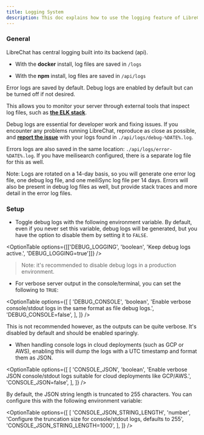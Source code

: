 ```yaml
---
title: Logging System
description: This doc explains how to use the logging feature of LibreChat, which saves error and debug logs in the `/api/logs` folder. You can use these logs to troubleshoot issues, monitor your server, and report bugs. You can also disable debug logs if you want to save space.
---
```


### General

LibreChat has central logging built into its backend (api).

- With the **docker** install, log files are saved in `/logs`

<FileTree>
  <FileTree.Folder name="librechat" defaultOpen>
    <FileTree.Folder name="logs" defaultOpen>
      <FileTree.File name="debug-2024-01-01.log" active />
      <FileTree.File name="error-2024-01-01.log" active />
      <FileTree.File name="meiliSync-2024-01-01.log" active />
    </FileTree.Folder>
  </FileTree.Folder>
</FileTree>

- With the **npm** install, log files are saved in `/api/logs`

<FileTree>
  <FileTree.Folder name="librechat" defaultOpen>
    <FileTree.Folder name="api" defaultOpen>
      <FileTree.Folder name="logs" defaultOpen>
        <FileTree.File name="debug-2024-01-01.log" active />
        <FileTree.File name="error-2024-01-01.log" active />
        <FileTree.File name="meiliSync-2024-01-01.log" active />
      </FileTree.Folder>
    </FileTree.Folder>
  </FileTree.Folder>
</FileTree>

Error logs are saved by default. Debug logs are enabled by default but can be turned off if not desired.

This allows you to monitor your server through external tools that inspect log files, such as **[the ELK stack](https://aws.amazon.com/what-is/elk-stack/)**.

Debug logs are essential for developer work and fixing issues. If you encounter any problems running LibreChat, reproduce as close as possible, and **[report the issue](https://github.com/danny-avila/LibreChat/issues)** with your logs found in `./api/logs/debug-%DATE%.log`.

Errors logs are also saved in the same location: `./api/logs/error-%DATE%.log`. If you have meilisearch configured, there is a separate log file for this as well.

<Callout type="note" title="Note:">
  Note: Logs are rotated on a 14-day basis, so you will generate one error log file, one debug log
  file, and one meiliSync log file per 14 days. Errors will also be present in debug log files as
  well, but provide stack traces and more detail in the error log files.
</Callout>

### Setup

- Toggle debug logs with the following environment variable. By default, even if you never set this variable, debug logs will be generated, but you have the option to disable them by setting it to `FALSE`.

<OptionTable
  options={[['DEBUG_LOGGING', 'boolean', 'Keep debug logs active.', 'DEBUG_LOGGING=true']]}
/>

> Note: it's recommended to disable debug logs in a production environment.

- For verbose server output in the console/terminal, you can set the following to `TRUE`:

<OptionTable
  options={[
    [
      'DEBUG_CONSOLE',
      'boolean',
      'Enable verbose console/stdout logs in the same format as file debug logs.',
      'DEBUG_CONSOLE=false',
    ],
  ]}
/>

This is not recommended however, as the outputs can be quite verbose. It's disabled by default and should be enabled sparingly.

- When handling console logs in cloud deployments (such as GCP or AWS), enabling this will dump the logs with a UTC timestamp and format them as JSON.

<OptionTable
  options={[
    [
      'CONSOLE_JSON',
      'boolean',
      'Enable verbose JSON console/stdout logs suitable for cloud deployments like GCP/AWS.',
      'CONSOLE_JSON=false',
    ],
  ]}
/>

By default, the JSON string length is truncated to 255 characters. You can configure this with the following environment variable:

<OptionTable
  options={[
    [
      'CONSOLE_JSON_STRING_LENGTH',
      'number',
      'Configure the truncation size for console/stdout logs, defaults to 255',
      'CONSOLE_JSON_STRING_LENGTH=1000',
    ],
  ]}
/>
